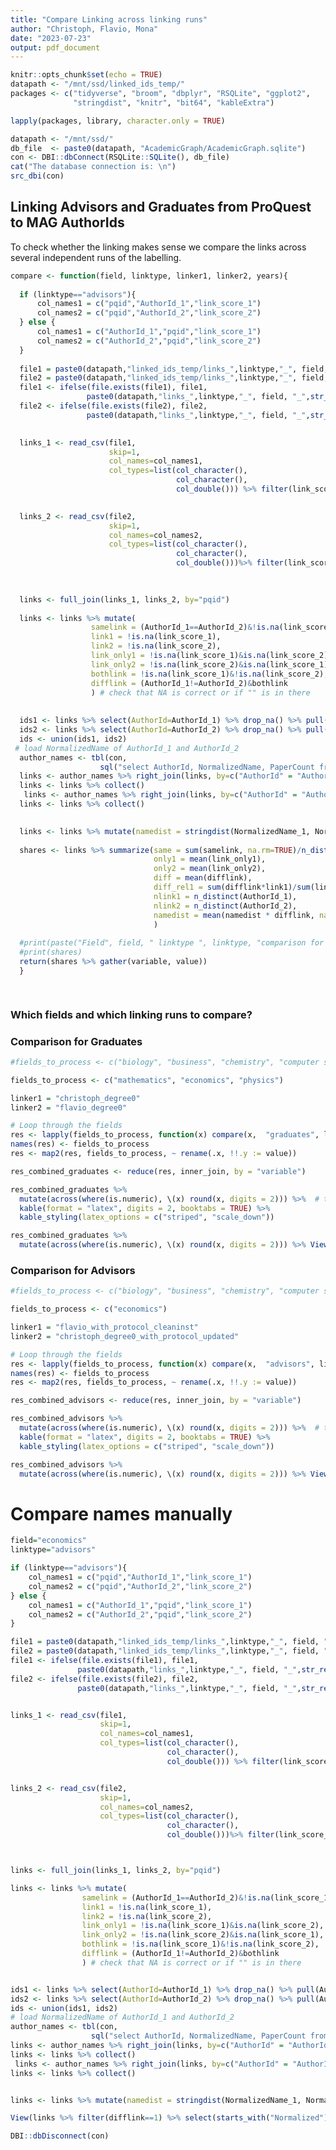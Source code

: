 ```yaml
---
title: "Compare Linking across linking runs"
author: "Christoph, Flavio, Mona"
date: "2023-07-23"
output: pdf_document
---
```


```r
knitr::opts_chunk$set(echo = TRUE)
datapath <- "/mnt/ssd/linked_ids_temp/"
packages <- c("tidyverse", "broom", "dbplyr", "RSQLite", "ggplot2", 
              "stringdist", "knitr", "bit64", "kableExtra") 

lapply(packages, library, character.only = TRUE)

datapath <- "/mnt/ssd/"
db_file  <- paste0(datapath, "AcademicGraph/AcademicGraph.sqlite")
con <- DBI::dbConnect(RSQLite::SQLite(), db_file)
cat("The database connection is: \n")
src_dbi(con)

```

## Linking Advisors and Graduates from ProQuest to MAG AuthorIds

To check whether the linking makes sense we compare the links across several independent runs of the labelling.

```r

compare <- function(field, linktype, linker1, linker2, years){
  
  if (linktype=="advisors"){
      col_names1 = c("pqid","AuthorId_1","link_score_1")
      col_names2 = c("pqid","AuthorId_2","link_score_2")
  } else {
      col_names1 = c("AuthorId_1","pqid","link_score_1")
      col_names2 = c("AuthorId_2","pqid","link_score_2") 
  }
  
  file1 = paste0(datapath,"linked_ids_temp/links_",linktype,"_", field, "_",linker1,"_",years,".csv")
  file2 = paste0(datapath,"linked_ids_temp/links_",linktype,"_", field, "_",linker2,"_",years,".csv")  
  file1 <- ifelse(file.exists(file1), file1, 
                 paste0(datapath,"links_",linktype,"_", field, "_",str_replace(linker1, "_degree0", ""),"_fielddegree0.csv"))
  file2 <- ifelse(file.exists(file2), file2, 
                 paste0(datapath,"links_",linktype,"_", field, "_",str_replace(linker2, "_degree0", ""),"_fielddegree0.csv"))

  
  links_1 <- read_csv(file1, 
                      skip=1, 
                      col_names=col_names1,
                      col_types=list(col_character(), 
                                     col_character(), 
                                     col_double())) %>% filter(link_score_1>0.7)
  

  links_2 <- read_csv(file2, 
                      skip=1, 
                      col_names=col_names2,
                      col_types=list(col_character(), 
                                     col_character(), 
                                     col_double()))%>% filter(link_score_2>0.7)

 
  
  links <- full_join(links_1, links_2, by="pqid") 
  
  links <- links %>% mutate(
                  samelink = (AuthorId_1==AuthorId_2)&!is.na(link_score_1),
                  link1 = !is.na(link_score_1),
                  link2 = !is.na(link_score_2),
                  link_only1 = !is.na(link_score_1)&is.na(link_score_2),
                  link_only2 = !is.na(link_score_2)&is.na(link_score_1),
                  bothlink = !is.na(link_score_1)&!is.na(link_score_2),
                  difflink = (AuthorId_1!=AuthorId_2)&bothlink
                  ) # check that NA is correct or if "" is in there
  
  
  ids1 <- links %>% select(AuthorId=AuthorId_1) %>% drop_na() %>% pull(AuthorId)
  ids2 <- links %>% select(AuthorId=AuthorId_2) %>% drop_na() %>% pull(AuthorId)
  ids <- union(ids1, ids2)  
 # load NormalizedName of AuthorId_1 and AuthorId_2
  author_names <- tbl(con,
                    sql("select AuthorId, NormalizedName, PaperCount from Authors")) 
  links <- author_names %>% right_join(links, by=c("AuthorId" = "AuthorId_1"), copy=TRUE) %>% rename(NormalizedName_1=NormalizedName, PaperCount_1 = PaperCount) %>% rename(AuthorId_1=AuthorId)
  links <- links %>% collect() 
   links <- author_names %>% right_join(links, by=c("AuthorId" = "AuthorId_2"), copy=TRUE) %>% rename(NormalizedName_2=NormalizedName, PaperCount_2 = PaperCount) %>%  rename(AuthorId_2=AuthorId)
  links <- links %>% collect() 
  

  links <- links %>% mutate(namedist = stringdist(NormalizedName_1, NormalizedName_2, method="jw"))
 
  shares <- links %>% summarize(same = sum(samelink, na.rm=TRUE)/n_distinct(pqid),
                                only1 = mean(link_only1),
                                only2 = mean(link_only2),
                                diff = mean(difflink),
                                diff_rel1 = sum(difflink*link1)/sum(link1),
                                nlink1 = n_distinct(AuthorId_1),
                                nlink2 = n_distinct(AuthorId_2),
                                namedist = mean(namedist * difflink, na.rm=TRUE)/mean(difflink)
                                )
  
  #print(paste("Field", field, " linktype ", linktype, "comparison for ", linker1, "and", linker2))
  #print(shares)
  return(shares %>% gather(variable, value))
  }

 
```

### Which fields and which linking runs to compare?

### Comparison for Graduates

```r
#fields_to_process <- c("biology", "business", "chemistry", "computer science", "economics", "engineering", "environmental science", "geology", "history", "mathematics","materials science", "philosophy", "physics", "political science", "psychology")

fields_to_process <- c("mathematics", "economics", "physics")

linker1 = "christoph_degree0"
linker2 = "flavio_degree0"
```

```r

# Loop through the fields
res <- lapply(fields_to_process, function(x) compare(x,  "graduates", linker1, linker2, "19852015"))
names(res) <- fields_to_process
res <- map2(res, fields_to_process, ~ rename(.x, !!.y := value))

```

```r
res_combined_graduates <- reduce(res, inner_join, by = "variable")

res_combined_graduates %>%
  mutate(across(where(is.numeric), \(x) round(x, digits = 2))) %>%  # this is an updated form of mutate_if()
  kable(format = "latex", digits = 2, booktabs = TRUE) %>%
  kable_styling(latex_options = c("striped", "scale_down"))

res_combined_graduates %>%
  mutate(across(where(is.numeric), \(x) round(x, digits = 2))) %>% View()
```

### Comparison for Advisors

```r
#fields_to_process <- c("biology", "business", "chemistry", "computer science", "economics", "engineering", "environmental science", "geology", "history", "mathematics","materials science", "philosophy", "physics", "political science", "psychology")

fields_to_process <- c("economics")

linker1 = "flavio_with_protocol_cleaninst"
linker2 = "christoph_degree0_with_protocol_updated"
```

```r

# Loop through the fields
res <- lapply(fields_to_process, function(x) compare(x,  "advisors", linker1, linker2 , "19902015"))
names(res) <- fields_to_process
res <- map2(res, fields_to_process, ~ rename(.x, !!.y := value))

```

```r
res_combined_advisors <- reduce(res, inner_join, by = "variable")

res_combined_advisors %>%
  mutate(across(where(is.numeric), \(x) round(x, digits = 2))) %>%  # this is an updated form of mutate_if()
  kable(format = "latex", digits = 2, booktabs = TRUE) %>%
  kable_styling(latex_options = c("striped", "scale_down"))

res_combined_advisors %>%
  mutate(across(where(is.numeric), \(x) round(x, digits = 2))) %>% View()

```

# Compare names manually

```r
 
field="economics"
linktype="advisors"

if (linktype=="advisors"){
    col_names1 = c("pqid","AuthorId_1","link_score_1")
    col_names2 = c("pqid","AuthorId_2","link_score_2")
} else {
    col_names1 = c("AuthorId_1","pqid","link_score_1")
    col_names2 = c("AuthorId_2","pqid","link_score_2") 
}

file1 = paste0(datapath,"linked_ids_temp/links_",linktype,"_", field, "_",linker1,"_",years,".csv")
file2 = paste0(datapath,"linked_ids_temp/links_",linktype,"_", field, "_",linker2,"_",years,".csv")  
file1 <- ifelse(file.exists(file1), file1, 
               paste0(datapath,"links_",linktype,"_", field, "_",str_replace(linker1, "_degree0", ""),"_fielddegree0.csv"))
file2 <- ifelse(file.exists(file2), file2, 
               paste0(datapath,"links_",linktype,"_", field, "_",str_replace(linker2, "_degree0", ""),"_fielddegree0.csv"))


links_1 <- read_csv(file1, 
                    skip=1, 
                    col_names=col_names1,
                    col_types=list(col_character(), 
                                   col_character(), 
                                   col_double())) %>% filter(link_score_1>0.7)


links_2 <- read_csv(file2, 
                    skip=1, 
                    col_names=col_names2,
                    col_types=list(col_character(), 
                                   col_character(), 
                                   col_double()))%>% filter(link_score_2>0.7)



links <- full_join(links_1, links_2, by="pqid") 

links <- links %>% mutate(
                samelink = (AuthorId_1==AuthorId_2)&!is.na(link_score_1),
                link1 = !is.na(link_score_1),
                link2 = !is.na(link_score_2),
                link_only1 = !is.na(link_score_1)&is.na(link_score_2),
                link_only2 = !is.na(link_score_2)&is.na(link_score_1),
                bothlink = !is.na(link_score_1)&!is.na(link_score_2),
                difflink = (AuthorId_1!=AuthorId_2)&bothlink
                ) # check that NA is correct or if "" is in there


ids1 <- links %>% select(AuthorId=AuthorId_1) %>% drop_na() %>% pull(AuthorId)
ids2 <- links %>% select(AuthorId=AuthorId_2) %>% drop_na() %>% pull(AuthorId)
ids <- union(ids1, ids2)  
# load NormalizedName of AuthorId_1 and AuthorId_2
author_names <- tbl(con,
                  sql("select AuthorId, NormalizedName, PaperCount from Authors")) 
links <- author_names %>% right_join(links, by=c("AuthorId" = "AuthorId_1"), copy=TRUE) %>% rename(NormalizedName_1=NormalizedName, PaperCount_1 = PaperCount) %>% rename(AuthorId_1=AuthorId)
links <- links %>% collect() 
 links <- author_names %>% right_join(links, by=c("AuthorId" = "AuthorId_2"), copy=TRUE) %>% rename(NormalizedName_2=NormalizedName, PaperCount_2 = PaperCount) %>%  rename(AuthorId_2=AuthorId)
links <- links %>% collect() 


links <- links %>% mutate(namedist = stringdist(NormalizedName_1, NormalizedName_2, method="jw"))

View(links %>% filter(difflink==1) %>% select(starts_with("Normalized"), namedist, starts_with("Paper"), starts_with("link_score")))
```

```r
DBI::dbDisconnect(con)
```
